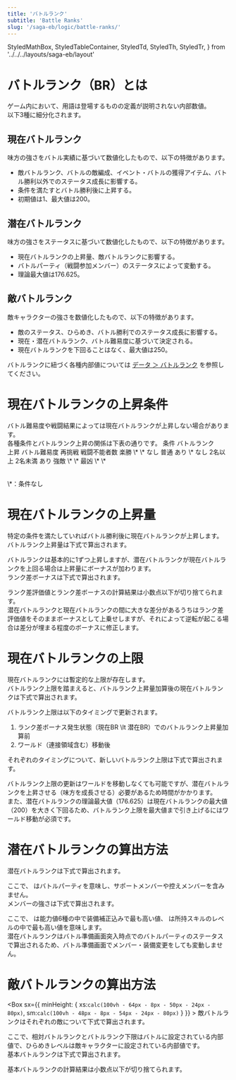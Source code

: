 ```yaml
---
title: 'バトルランク'
subtitle: 'Battle Ranks'
slug: '/saga-eb/logic/battle-ranks/'
---
```



  StyledMathBox,
  StyledTableContainer,
  StyledTd,
  StyledTh,
  StyledTr,
} from '../../../layouts/saga-eb/layout'

# バトルランク（BR）とは
<Box>
  ゲーム内において、用語は登場するものの定義が説明されない内部数値。<br/>
  以下3種に細分化されます。

  ## 現在バトルランク
  味方の強さをバトル実績に基づいて数値化したもので、以下の特徴があります。
  - 敵バトルランク、バトルの敵編成、イベント・バトルの獲得アイテム、バトル勝利以外でのステータス成長に影響する。
  - 条件を満たすとバトル勝利後に上昇する。
  - 初期値は1、最大値は200。

  ## 潜在バトルランク
  味方の強さをステータスに基づいて数値化したもので、以下の特徴があります。
  - 現在バトルランクの上昇量、敵バトルランクに影響する。
  - バトルパーティ（戦闘参加メンバー）のステータスによって変動する。
  - 理論最大値は176.625。

  ## 敵バトルランク
  敵キャラクターの強さを数値化したもので、以下の特徴があります。
  - 敵のステータス、ひらめき、バトル勝利でのステータス成長に影響する。
  - 現在・潜在バトルランク、バトル難易度に基づいて決定される。
  - 現在バトルランクを下回ることはなく、最大値は250。

  バトルランクに紐づく各種内部値については [データ ＞ バトルランク](/saga-eb/data/battle-ranks) を参照してください。
</Box>

# 現在バトルランクの上昇条件
<Box>
  バトル難易度や戦闘結果によっては現在バトルランクが上昇しない場合があります。<br/>
  各種条件とバトルランク上昇の関係は下表の通りです。

  <StyledTableContainer align='center'>
    <Table sx={{ tableLayout: 'fixed', width: `calc(104px * 4)` }}>
      <TableHead sx={{ position: 'sticky', top: 0 }}>
        <TableRow>
          <StyledTh colSpan={3} align='center'>条件</StyledTh>
          <StyledTh rowSpan={2} align='center'>バトルランク<br/>上昇</StyledTh>
        </TableRow>
        <TableRow>
          <StyledTh align='center'>バトル難易度</StyledTh>
          <StyledTh align='center'>再挑戦</StyledTh>
          <StyledTh align='center'>戦闘不能者数</StyledTh>
        </TableRow>
      </TableHead>
      <TableBody>
        <StyledTr>
          <StyledTd align='center'>楽勝</StyledTd>
          <StyledTd align='center'>\*</StyledTd>
          <StyledTd align='center'>\*</StyledTd>
          <StyledTd rowSpan={3} align='center'>なし</StyledTd>
        </StyledTr>
        <StyledTr>
          <StyledTd rowSpan={3} align='center'>普通</StyledTd>
          <StyledTd align='center'>あり</StyledTd>
          <StyledTd align='center'>\*</StyledTd>
        </StyledTr>
        <StyledTr>
          <StyledTd rowSpan={2} align='center'>なし</StyledTd>
          <StyledTd align='center'>2名以上</StyledTd>
        </StyledTr>
        <StyledTr>
          <StyledTd align='center'>2名未満</StyledTd>
          <StyledTd rowSpan={3} align='center'>あり</StyledTd>
        </StyledTr>
        <StyledTr>
          <StyledTd align='center'>強敵</StyledTd>
          <StyledTd align='center'>\*</StyledTd>
          <StyledTd align='center'>\*</StyledTd>
        </StyledTr>
        <StyledTr>
          <StyledTd align='center'>最凶</StyledTd>
          <StyledTd align='center'>\*</StyledTd>
          <StyledTd align='center'>\*</StyledTd>
        </StyledTr>
      </TableBody>
    </Table>
  </StyledTableContainer>
  <Typography sx={{ width: `calc(104px * 4)`, maxWidth: '100%', mt: -2, mx: 'auto', textAlign: 'right'}}>
  \*：条件なし
  </Typography>
</Box>

# 現在バトルランクの上昇量
<Box>
  特定の条件を満たしていればバトル勝利後に現在バトルランクが上昇します。<br/>
  バトルランク上昇量は下式で算出されます。

  <StyledMathBox>
    <BlockMath math='\hspace{0.5em}\text{BR上昇量}=\begin{cases}1&(\text{現在BR}\geq\text{潜在BR})\\1+\text{ランク差ボーナス}&(\text{現在BR}<\text{潜在BR})\end{cases}\hspace{0.5em}'/>
  </StyledMathBox>

  バトルランクは基本的に1ずつ上昇しますが、潜在バトルランクが現在バトルランクを上回る場合は上昇量にボーナスが加わります。<br/>
  ランク差ボーナスは下式で算出されます。

  <StyledMathBox>
    <BlockMath
      math='\hspace{0.5em}\text{ランク差ボーナス}=\min(\text{ランク差評価値},\hspace{0.5em}\text{潜在BR}-\text{現在BR})\hspace{0.5em}\\[1.3em]
          \hspace{0.5em}\text{ランク差評価値}=\text{潜在BR}\times \frac{\text{潜在BR}\times 1.5-\text{現在BR}}{\text{潜在BR}\times 10+\text{現在BR}\times 1.5}+1\hspace{0.5em}'
    />
  </StyledMathBox>

  ランク差評価値とランク差ボーナスの計算結果は小数点以下が切り捨てられます。<br/>
  潜在バトルランクと現在バトルランクの間に大きな差分があるうちはランク差評価値をそのままボーナスとして上乗せしますが、それによって逆転が起こる場合は差分が埋まる程度のボーナスに修正します。
</Box>

# 現在バトルランクの上限
<Box>
  現在バトルランクには暫定的な上限が存在します。<br/>
  バトルランク上限を踏まえると、バトルランク上昇量加算後の現在バトルランクは下式で算出されます。

  <StyledMathBox>
    <BlockMath math='\hspace{0.5em}\text{現在BR}_{next}=\min(\text{現在BR}+\text{BR上昇量},\hspace{0.5em}\text{BR上限})\hspace{0.5em}'/>
  </StyledMathBox>

  バトルランク上限は以下のタイミングで更新されます。
  1. ランク差ボーナス発生状態（現在BR <InlineMath>\lt</InlineMath> 潜在BR）でのバトルランク上昇量加算前
  1. ワールド（連接領域含む）移動後

  それぞれのタイミングについて、新しいバトルランク上限は下式で算出されます。

  <StyledMathBox>
    <BlockMath
      math='\hspace{0.5em}\text{BR上限}=\begin{cases}\text{現在BR}+10+\text{ランク差ボーナス}&(\text{1.})\\
          \text{現在BR}+10&(\text{2.})\end{cases}\hspace{0.5em}'
    />
  </StyledMathBox>

  バトルランク上限の更新はワールドを移動しなくても可能ですが、潜在バトルランクを上昇させる（味方を成長させる）必要があるため時間がかかります。<br/>
  また、潜在バトルランクの理論最大値（176.625）は現在バトルランクの最大値（200）を大きく下回るため、バトルランク上限を最大値まで引き上げるにはワールド移動が必須です。
</Box>

# 潜在バトルランクの算出方法
<Box>
  潜在バトルランクは下式で算出されます。

  <StyledMathBox>
    <BlockMath math='\hspace{0.5em}\text{潜在BR}=\sum_{m\in BP} \text{メンバー}m\text{の強さ}\hspace{0.5em}' />
  </StyledMathBox>

  ここで、<InlineMath math='BP' /> はバトルパーティを意味し、サポートメンバーや控えメンバーを含みません。<br/>
  メンバーの強さは下式で算出されます。

  <StyledMathBox>
    <BlockMath math='\hspace{0.5em}\text{メンバーの強さ}=\text{HP評価値}+\text{能力値評価値}+\text{スキル評価値}\hspace{0.5em}\\[1.3em]
        \hspace{0.5em}\text{HP評価値}=\frac{(HP-140)\times 18}{1000}\hspace{0.5em}\\[1em]
        \hspace{0.5em}\text{能力値評価値}=\frac{(\max Stat-20)\times 72}{1000}\hspace{0.5em}\\[1em]
        \hspace{0.5em}\text{スキル評価値}=\frac{(\max SLv-5)\times 315}{1000}\hspace{0.5em}' />
  </StyledMathBox>

  ここで、<InlineMath math='\max Stat' /> は能力値6種の中で装備補正込みで最も高い値、<InlineMath math='\max SLv' /> は所持スキルのレベルの中で最も高い値を意味します。<br/>
  潜在バトルランクはバトル準備画面突入時点でのバトルパーティのステータスで算出されるため、バトル準備画面でメンバー・装備変更をしても変動しません。
</Box>

# 敵バトルランクの算出方法
<Box sx={{ minHeight: { xs:`calc(100vh - 64px - 8px - 50px - 24px - 80px)`, sm:`calc(100vh - 48px - 8px - 54px - 24px - 80px)` } }} >
  敵バトルランクはそれぞれの敵について下式で算出されます。

  <StyledMathBox>
    <BlockMath math='\hspace{0.5em}\text{敵BR}=\max(\text{基本BR}+\text{相対BR}+\text{ひらめきレベル},\hspace{0.5em}\text{BR下限})\hspace{0.5em}' />
  </StyledMathBox>

  ここで、相対バトルランクとバトルランク下限はバトルに設定されている内部値で、ひらめきレベルは敵キャラクターに設定されている内部値です。<br/>
  基本バトルランクは下式で算出されます。

  <StyledMathBox>
    <BlockMath math='\hspace{0.5em}\text{基本BR}=\begin{cases}\text{現在BR}&(\text{楽勝または普通})\\
        \max(\text{現在BR},\hspace{0.5em}\text{潜在BR}\times 0.8)&(\text{強敵})\\
        \max(\text{現在BR},\hspace{0.5em}\text{潜在BR})&(\text{最凶})\end{cases}\hspace{0.5em}' />
  </StyledMathBox>

  基本バトルランクの計算結果は小数点以下が切り捨てられます。
</Box>
